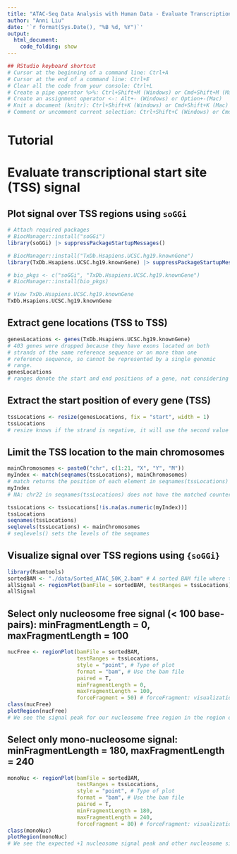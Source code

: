 ```yaml
---
title: "ATAC-Seq Data Analysis with Human Data - Evaluate Transcriptional Start Site Signal"
author: "Anni Liu"
date: '`r format(Sys.Date(), "%B %d, %Y")`'
output: 
  html_document:
    code_folding: show
---
```


```r
## RStudio keyboard shortcut
# Cursor at the beginning of a command line: Ctrl+A
# Cursor at the end of a command line: Ctrl+E
# Clear all the code from your console: Ctrl+L
# Create a pipe operator %>%: Ctrl+Shift+M (Windows) or Cmd+Shift+M (Mac)
# Create an assignment operator <-: Alt+- (Windows) or Option+-(Mac) 
# Knit a document (knitr): Ctrl+Shift+K (Windows) or Cmd+Shift+K (Mac)
# Comment or uncomment current selection: Ctrl+Shift+C (Windows) or Cmd+Shift+C (Mac)
```


# Tutorial
# Evaluate transcriptional start site (TSS) signal
## Plot signal over TSS regions using `soGGi`
```r
# Attach required packages
# BiocManager::install("soGGi")
library(soGGi) |> suppressPackageStartupMessages()

# BiocManager::install("TxDb.Hsapiens.UCSC.hg19.knownGene")
library(TxDb.Hsapiens.UCSC.hg19.knownGene) |> suppressPackageStartupMessages()

# bio_pkgs <- c("soGGi", "TxDb.Hsapiens.UCSC.hg19.knownGene")
# BiocManager::install(bio_pkgs)

# View TxDb.Hsapiens.UCSC.hg19.knownGene
TxDb.Hsapiens.UCSC.hg19.knownGene
``` 

## Extract gene locations (TSS to TSS) 
```r
genesLocations <- genes(TxDb.Hsapiens.UCSC.hg19.knownGene)
# 403 genes were dropped because they have exons located on both
# strands of the same reference sequence or on more than one
# reference sequence, so cannot be represented by a single genomic
# range.
genesLocations
# ranges denote the start and end positions of a gene, not considering the intron and exon
```

## Extract the start position of every gene (TSS)
```r
tssLocations <- resize(genesLocations, fix = "start", width = 1)
tssLocations
# resize knows if the strand is negative, it will use the second value in IRanges as the start position; and if the strand is positive, it will use the first value in IRanges as the start positions
```

## Limit the TSS location to the main chromosomes
```r
mainChromosomes <- paste0("chr", c(1:21, "X", "Y", "M"))
myIndex <- match(seqnames(tssLocations), mainChromosomes)
# match returns the position of each element in seqnames(tssLocations) in the character vector mainChromosomes
myIndex
# NA: chr22 in seqnames(tssLocations) does not have the matched counterpart in mainChromosomes

tssLocations <- tssLocations[!is.na(as.numeric(myIndex))]
tssLocations
seqnames(tssLocations)
seqlevels(tssLocations) <- mainChromosomes
# seqlevels() sets the levels of the seqnames
```


## Visualize signal over TSS regions using `{soGGi}`
```r
library(Rsamtools)
sortedBAM <- "./data/Sorted_ATAC_50K_2.bam" # A sorted BAM file where the ATAC-seq data is aligned
allSignal <- regionPlot(bamFile = sortedBAM, testRanges = tssLocations)
allSignal
```

## Select only nucleosome free signal (< 100 base-pairs): minFragmentLength = 0, maxFragmentLength = 100
```r
nucFree <- regionPlot(bamFile = sortedBAM, 
                      testRanges = tssLocations, 
                      style = "point", # Type of plot
                      format = "bam", # Use the bam file
                      paired = T, 
                      minFragmentLength = 0, 
                      maxFragmentLength = 100, 
                      forceFragment = 50) # forceFragment: visualization purpose
class(nucFree)
plotRegion(nucFree)
# We see the signal peak for our nucleosome free region in the region over TSS
```

## Select only mono-nucleosome signal: minFragmentLength = 180, maxFragmentLength = 240
```r
monoNuc <- regionPlot(bamFile = sortedBAM, 
                      testRanges = tssLocations, 
                      style = "point", # Type of plot
                      format = "bam", # Use the bam file
                      paired = T, 
                      minFragmentLength = 180, 
                      maxFragmentLength = 240, 
                      forceFragment = 80) # forceFragment: visualization purpose
class(monoNuc)
plotRegion(monoNuc)
# We see the expected +1 nucleosome signal peak and other nucleosome signal peaks
```
